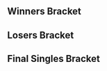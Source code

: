 {{DISPLAYTITLE:Civil War VI: ''Melee'' Singles Bracket}}{{SetGame|melee}}
{{tabs static
|name1=Overview
|link1=Civil War/VI/Melee
|name2=Singles Bracket
|link2=Civil War/VI/Melee/Singles Bracket
|This=2
}}
==Winners Bracket==
{{16DEWBracketA2
|tourneylink=Civil War/VI/Melee
|tourneyname=Civil War VI
|column-width=180

<!-- Ro16 -->
|r1m1p1=Dr. PeePee |r1m1p1flag=us |r1m1p1score=2
|r1m1p2=Milkman |r1m1p2flag=us |r1m1p2score=0
|r1m1win=1
|r1m1p1char1=marth |r1m1p2char1=fox |r1m1p1stock1=3 |r1m1p2stock1=0 |r1m1win1=1 |r1m1stage1=Yoshi's Story
|r1m1p1char2=marth |r1m1p2char2=fox |r1m1p1stock2=1 |r1m1p2stock2=0 |r1m1win2=1 |r1m1stage2=Pokémon Stadium
|r1m1details={{BracketMatchDetails|reddit=|comment=|vod=https://youtu.be/iMJDiUH3kAA}}

|r1m2p1=Ether |r1m2p1flag=us |r1m2p1score=2
|r1m2p2=The Doug |r1m2p2flag=us |r1m2p2score=0
|r1m2win=1

|r1m3p1=Chillindude |r1m3p1flag=us |r1m3p1score=2
|r1m3p2=ARC |r1m3p2flag=us |r1m3p2score=0
|r1m3win=1

|r1m4p1=S0ft |r1m4p1flag=us |r1m4p1score=2
|r1m4p2=ReSe Sneak |r1m4p2flag= |r1m4p2score=0
|r1m4win=1

|r1m5p1=Hax |r1m5p1flag=us |r1m5p1score=2
|r1m5p2=Russ |r1m5p2flag= |r1m5p2score=0
|r1m5win=1

|r1m6p1=Nintendude |r1m6p1flag=us |r1m6p1score=2
|r1m6p2=Poehlcat |r1m6p2flag= |r1m6p2score=0
|r1m6win=1

|r1m7p1=Cyrain |r1m7p1flag=us |r1m7p1score=2
|r1m7p2=Toms |r1m7p2flag= |r1m7p2score=0
|r1m7win=1
|r1m7p1char1=fox |r1m7p2char1=peach |r1m7p1stock1=2 |r1m7p2stock1=0 |r1m7win1=1 |r1m7stage1=Battlefield
|r1m7p1char2=fox |r1m7p2char2=peach |r1m7p1stock2=3 |r1m7p2stock2=0 |r1m7win2=1 |r1m7stage2=Dream Land
|r1m7details={{BracketMatchDetails|reddit=|comment=|vod=https://youtu.be/9nqiv4XxhSg}}

|r1m8p1=Nino |r1m8p1flag= |r1m8p1score=2
|r1m8p2=Papapaint |r1m8p2flag=us |r1m8p2score=0
|r1m8win=1

<!-- QUARTERFINALS -->
|r2m1p1=Dr. PeePee |r2m1p1flag=us |r2m1p1score=2
|r2m1p2=Ether |r2m1p2flag=us |r2m1p2score=0
|r2m1win=1
|r2m1p1char1=marth |r2m1p2char1=marth |r2m1p1stock1=3 |r2m1p2stock1=0 |r2m1win1=1 |r2m1stage1=Battlefield
|r2m1p1char2=marth |r2m1p2char2=sheik |r2m1p1stock2=3 |r2m1p2stock2=0 |r2m1win2=1 |r2m1stage2=Final Destination
|r2m1details={{BracketMatchDetails|reddit=|comment=|vod=https://youtu.be/TD4q-qnK9yk}}

|r2m2p1=Chillindude |r2m2p1flag=us |r2m2p1score=2
|r2m2p2=S0ft |r2m2p2flag=us |r2m2p2score=1
|r2m2win=1
|r2m2p1char1=fox |r2m2p2char1=jigglypuff |r2m2p1stock1=1 |r2m2p2stock1=0 |r2m2win1=1 |r2m2stage1=Fountain of Dreams
|r2m2p1char2=fox |r2m2p2char2=jigglypuff |r2m2p1stock2=0 |r2m2p2stock2=3 |r2m2win2=2 |r2m2stage2=Fountain of Dreams
|r2m2p1char3=fox |r2m2p2char3=jigglypuff |r2m2p1stock3=2 |r2m2p2stock3=0 |r2m2win3=1 |r2m2stage3=Final Destination
|r2m2details={{BracketMatchDetails|reddit=|comment=|vod=https://youtu.be/px3V0JYxMSw}}

|r2m3p1=Hax |r2m3p1flag=us |r2m3p1score=2
|r2m3p2=Nintendude |r2m3p2flag=us |r2m3p2score=0
|r2m3win=1
|r2m3p1char1=fox |r2m3p2char1=ic |r2m3p1stock1=3 |r2m3p2stock1=0 |r2m3win1=1 |r2m3stage1=Dream Land
|r2m3p1char2=fox |r2m3p2char2=ic |r2m3p1stock2=2 |r2m3p2stock2=0 |r2m3win2=1 |r2m3stage2=Fountain of Dreams
|r2m3details={{BracketMatchDetails|reddit=|comment=|vod=https://youtu.be/IMk5iN__5RE}}

|r2m4p1=Cyrain |r2m4p1flag=us |r2m4p1score=2
|r2m4p2=Nino |r2m4p2flag= |r2m4p2score=0
|r2m4win=1
|r2m4p1char1=fox |r2m4p2char1=fox |r2m4p1stock1=3 |r2m4p2stock1=0 |r2m4win1=1 |r2m4stage1=Yoshi's Story
|r2m4p1char2=fox |r2m4p2char2=fox |r2m4p1stock2=3 |r2m4p2stock2=0 |r2m4win2=1 |r2m4stage2=Yoshi's Story
|r2m4details={{BracketMatchDetails|reddit=|comment=|vod=https://youtu.be/3gP4tSzG7Go}}

<!-- SEMIFINALS -->
|r3m1p1=Dr. PeePee |r3m1p1flag=us |r3m1p1score=3
|r3m1p2=Chillindude |r3m1p2flag=us |r3m1p2score=1
|r3m1win=1
|r3m1p1char1=marth |r3m1p2char1=fox |r3m1p1stock1=0 |r3m1p2stock1=1 |r3m1win1=2 |r3m1stage1=Yoshi's Story
|r3m1p1char2=falco |r3m1p2char2=fox |r3m1p1stock2=2 |r3m1p2stock2=0 |r3m1win2=1 |r3m1stage2=Pokémon Stadium
|r3m1p1char3=falco |r3m1p2char3=fox |r3m1p1stock3=3 |r3m1p2stock3=0 |r3m1win3=1 |r3m1stage3=Fountain of Dreams
|r3m1p1char4=falco |r3m1p2char4=fox |r3m1p1stock4=3 |r3m1p2stock4=0 |r3m1win4=1 |r3m1stage4=Fountain of Dreams
|r3m1details={{BracketMatchDetails|reddit=|comment=|vod=https://youtu.be/GyQIhKunRXw}}

|r3m2p1=Hax |r3m2p1flag=us |r3m2p1score=3
|r3m2p2=Cyrain |r3m2p2flag=us |r3m2p2score=1
|r3m2win=1
|r3m2p1char1=fox |r3m2p2char1=fox |r3m2p1stock1=3 |r3m2p2stock1=0 |r3m2win1=1 |r3m2stage1=Battlefield
|r3m2p1char2=fox |r3m2p2char2=falco |r3m2p1stock2=0 |r3m2p2stock2=1 |r3m2win2=2 |r3m2stage2=Battlefield
|r3m2p1char3=fox |r3m2p2char3=falco |r3m2p1stock3=1 |r3m2p2stock3=0 |r3m2win3=1 |r3m2stage3=Battlefield
|r3m2p1char4=fox |r3m2p2char4=falco |r3m2p1stock4=2 |r3m2p2stock4=0 |r3m2win4=1 |r3m2stage4=Battlefield
|r3m2details={{BracketMatchDetails|reddit=|comment=|vod=https://youtu.be/RpabZ_1VcVU}}
}}
==Losers Bracket==
{{16DELBracketSmwA
|tourneylink=Civil War/VI/Melee
|tourneyname=Civil War VI
|l1placement=13-16
|l2placement=9-12
|l3placement=7-8
|l4placement=5-6
|column-width=180

<!-- Round 1 -->
|l1m1p1=Milkman |l1m1p1flag=us |l1m1p1score=2
|l1m1p2=The Doug |l1m1p2flag=us |l1m1p2score=0
|l1m1win=1

|l1m2p1=ARC |l1m2p1flag=us |l1m2p1score=1
|l1m2p2=ReSe Sneak |l1m2p2flag= |l1m2p2score=2 
|l1m2win=2

|l1m3p1=Russ |l1m3p1flag= |l1m3p1score=0
|l1m3p2=Poehlcat |l1m3p2flag= |l1m3p2score=2
|l1m3win=2
|l1m3p1char1=peach |l1m3p2char1=cf |l1m3p1stock1=0 |l1m3p2stock1=1 |l1m3win1=2 |l1m3stage1=Dream Land
|l1m3p1char2=peach |l1m3p2char2=cf |l1m3p1stock2=0 |l1m3p2stock2=1 |l1m3win2=2 |l1m3stage2=Yoshi's Story
|l1m3details={{BracketMatchDetails|reddit=|comment=|vod=https://youtu.be/LN4IXSrwpnI}}

|l1m4p1=Toms |l1m4p1flag= |l1m4p1score=2
|l1m4p2=Papapaint |l1m4p2flag=us |l1m4p2score=0 
|l1m4win=1

<!-- Round 2 -->
|l2m1p1=Nino |l2m1p1flag= |l2m1p1score=0
|l2m1p2=Milkman |l2m1p2flag=us |l2m1p2score=2
|l2m1win=2
|l2m1p1char1=fox |l2m1p2char1=fox |l2m1p1stock1=0 |l2m1p2stock1=2 |l2m1win1=2 |l2m1stage1=Yoshi's Story
|l2m1p1char2=fox |l2m1p2char2=fox |l2m1p1stock2=0 |l2m1p2stock2=1 |l2m1win2=2 |l2m1stage2=Fountain of Dreams
|l2m1details={{BracketMatchDetails|reddit=|comment=|vod=https://youtu.be/KzTLD_tcpDs}}

|l2m2p1=Nintendude |l2m2p1flag=us |l2m2p1score=2
|l2m2p2=ReSe Sneak |l2m2p2flag= |l2m2p2score=0
|l2m2win=1

|l2m3p1=S0ft |l2m3p1flag=us |l2m3p1score=2
|l2m3p2=Poehlcat |l2m3p2flag= |l2m3p2score=0
|l2m3win=1

|l2m4p1=Ether |l2m4p1flag=us |l2m4p1score=2
|l2m4p2=Toms |l2m4p2flag= |l2m4p2score=0
|l2m4win=1

<!-- Round 3 -->
|l3m1p1=Milkman |l3m1p1flag=us |l3m1p1score=1
|l3m1p2=Nintendude |l3m1p2flag=us |l3m1p2score=2
|l3m1win=2
|l3m1p1char1=fox |l3m1p2char1=ic |l3m1p1stock1=0 |l3m1p2stock1=2 |l3m1win1=2 |l3m1stage1=Battlefield
|l3m1p1char2=fox |l3m1p2char2=ic |l3m1p1stock2=1 |l3m1p2stock2=0 |l3m1win2=1 |l3m1stage2=Dream Land
|l3m1p1char3=fox |l3m1p2char3=ic |l3m1p1stock3=0 |l3m1p2stock3=2 |l3m1win3=2 |l3m1stage3=Battlefield
|l3m1details={{BracketMatchDetails|reddit=|comment=|vod=https://youtu.be/Wbiz5uWtvac}}

|l3m2p1=S0ft |l3m2p1flag=us |l3m2p1score=2
|l3m2p2=Ether |l3m2p2flag=us |l3m2p2score=1
|l3m2win=1
|l3m2p1char1=jigglypuff |l3m2p2char1=marth |l3m2p1stock1=2 |l3m2p2stock1=0 |l3m2win1=1 |l3m2stage1=Battlefield
|l3m2p1char2=jigglypuff |l3m2p2char2=marth |l3m2p1stock2=0 |l3m2p2stock2=1 |l3m2win2=2 |l3m2stage2=Battlefield
|l3m2p1char3=jigglypuff |l3m2p2char3=marth |l3m2p1stock3=1 |l3m2p2stock3=0 |l3m2win3=1 |l3m2stage3=Dream Land
|l3m2details={{BracketMatchDetails|reddit=|comment=|vod=https://youtu.be/RDiSmAF8BrM}}

<!-- Round 4 -->
|l4m1p1=Chillindude |l4m1p1flag=us |l4m1p1score=1
|l4m1p2=Nintendude |l4m1p2flag=us |l4m1p2score=2
|l4m1win=2
|l4m1p1char1=fox |l4m1p2char1=ic |l4m1p1stock1=1 |l4m1p2stock1=0 |l4m1win1=1 |l4m1stage1=Fountain of Dreams
|l4m1p1char2=fox |l4m1p2char2=ic |l4m1p1stock2=0 |l4m1p2stock2=1 |l4m1win2=2 |l4m1stage2=Battlefield
|l4m1p1char3=fox |l4m1p2char3=ic |l4m1p1stock3=0 |l4m1p2stock3=2 |l4m1win3=2 |l4m1stage3=Yoshi's Story
|l4m1details={{BracketMatchDetails|reddit=|comment=|vod=https://youtu.be/Ah49Cuvs3oA}}

|l4m2p1=Cyrain |l4m2p1flag=us |l4m2p1score=2
|l4m2p2=S0ft |l4m2p2flag=us |l4m2p2score=0
|l4m2win=1
|l4m2p1char1=fox |l4m2p2char1=jigglypuff |l4m2p1stock1=1 |l4m2p2stock1=0 |l4m2win1=1 |l4m2stage1=Yoshi's Story
|l4m2p1char2=fox |l4m2p2char2=jigglypuff |l4m2p1stock2=1 |l4m2p2stock2=0 |l4m2win2=1 |l4m2stage2=Dream Land
|l4m2details={{BracketMatchDetails|reddit=|comment=|vod=https://youtu.be/dUGYO97INz4}}
}}
<onlyinclude>
==Final Singles Bracket==
{{DEFinalSmwBracket
|tourneylink=Civil War/VI/Melee
|tourneyname=Civil War VI
|l1placement=4
|r2placement=3
|r3loserplacement=2
|r3winnerplacement=1
|export_score=true
|column-width=208

<!-- FROM WINNERS -->
|r1m1p1=Dr. PeePee |r1m1p1flag=us |r1m1p1score=3
|r1m1p2=Hax |r1m1p2flag=us |r1m1p2score=0
|r1m1win=1
|r1m1p1char1=falco |r1m1p2char1=fox |r1m1p1stock1=1 |r1m1p2stock1=0 |r1m1win1=1 |r1m1stage1=Battlefield
|r1m1p1char2=falco |r1m1p2char2=fox |r1m1p1stock2=3 |r1m1p2stock2=0 |r1m1win2=1 |r1m1stage2=Battlefield
|r1m1p1char3=falco |r1m1p2char3=fox |r1m1p1stock3=2 |r1m1p2stock3=0 |r1m1win3=1 |r1m1stage3=Battlefield
|r1m1details={{BracketMatchDetails|reddit=|comment=|vod=https://youtu.be/ogwOyIDyehQ}}

<!-- FROM LOSERS -->
|l1m1p1=Nintendude |l1m1p1flag=us |l1m1p1score=3
|l1m1p2=Cyrain |l1m1p2flag=us |l1m1p2score=1
|l1m1win=1
|l1m1p1char1=ic |l1m1p2char1=fox |l1m1p1stock1=0 |l1m1p2stock1=2 |l1m1win1=2 |l1m1stage1=Battlefield
|l1m1p1char2=ic |l1m1p2char2=fox |l1m1p1stock2=1 |l1m1p2stock2=0 |l1m1win2=1 |l1m1stage2=Final Destination
|l1m1p1char3=ic |l1m1p2char3=fox |l1m1p1stock3=3 |l1m1p2stock3=0 |l1m1win3=1 |l1m1stage3=Yoshi's Story
|l1m1p1char4=ic |l1m1p2char4=fox |l1m1p1stock4=1 |l1m1p2stock4=0 |l1m1win4=1 |l1m1stage4=Yoshi's Story
|l1m1details={{BracketMatchDetails|reddit=|comment=|vod=https://youtu.be/pitST1CKMS8}}

<!-- LOSERS FINALS -->
|r2m1p1=Hax |r2m1p1flag=us |r2m1p1score=2
|r2m1p2=Nintendude |r2m1p2flag=us |r2m1p2score=3
|r2m1win=2
|r2m1p1char1=fox |r2m1p2char1=ic |r2m1p1stock1=1 |r2m1p2stock1=0 |r2m1win1=1 |r2m1stage1=Yoshi's Story
|r2m1p1char2=fox |r2m1p2char2=ic |r2m1p1stock2=2 |r2m1p2stock2=4 |r2m1win2=2 |r2m1stage2=Final Destination
|r2m1p1char3=fox |r2m1p2char3=ic |r2m1p1stock3=1 |r2m1p2stock3=0 |r2m1win3=1 |r2m1stage3=Battlefield
|r2m1p1char4=fox |r2m1p2char4=ic |r2m1p1stock4=0 |r2m1p2stock4=2 |r2m1win4=2 |r2m1stage4=Pokémon Stadium
|r2m1p1char5=cf |r2m1p2char5=ic |r2m1p1stock5=0 |r2m1p2stock5=2 |r2m1win5=2 |r2m1stage5=Dream Land
|r2m1details={{BracketMatchDetails|reddit=|comment=Hax forfeit game 2 before losing his third stock.|vod=https://youtu.be/WXcpR2lumNA}}

<!-- GRAND FINALS -->
|r3m1p1=Dr. PeePee |r3m1p1flag=us |r3m1p1score=3
|r3m1p2=Nintendude |r3m1p2flag=us |r3m1p2score=1
|r3m1win=1
|r3m1p1char1=marth |r3m1p2char1=ic |r3m1p1stock1=1 |r3m1p2stock1=0 |r3m1win1=1 |r3m1stage1=Final Destination
|r3m1p1char2=marth |r3m1p2char2=ic |r3m1p1stock2=0 |r3m1p2stock2=2 |r3m1win2=2 |r3m1stage2=Final Destination
|r3m1p1char3=marth |r3m1p2char3=ic |r3m1p1stock3=1 |r3m1p2stock3=0 |r3m1win3=1 |r3m1stage3=Yoshi's Story
|r3m1p1char4=marth |r3m1p2char4=ic |r3m1p1stock4=1 |r3m1p2stock4=0 |r3m1win4=1 |r3m1stage4=Dream Land
|r3m1details={{BracketMatchDetails|reddit=|comment=|vod=https://youtu.be/mgsh36W9u0o}}
}}
</onlyinclude>
